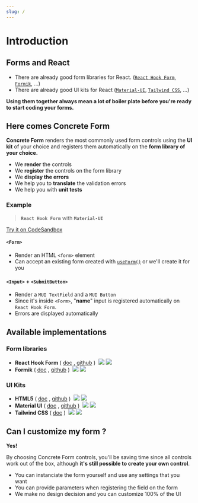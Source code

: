 ```yaml
---
slug: /
---
```



# Introduction

## Forms and React
- There are already good form libraries for React. ([`React Hook Form`](https://react-hook-form.com/), [`Formik`](https://formik.org/), ...)
- There are already good UI kits for React ([`Material-UI`](https://mui.com/), [`Tailwind CSS`](https://tailwindcss.com/), ...)

**Using them together always mean a lot of boiler plate before you're ready to start coding your forms.**
## Here comes Concrete Form

**Concrete Form** renders the most commonly used form controls using the **UI kit** of your choice and registers them automatically on the **form library of your choice.**

- We **render** the controls
- We **register** the controls on the form library
- We **display the errors**
- We help you to **translate** the validation errors
- We help you with **unit tests**

### Example
> **`React Hook Form`** with **`Material-UI`**

<BasicDemo dense />

[Try it on CodeSandbox](https://codesandbox.io/s/fast-lake-grxo5?file=/src/App.tsx)

#### `<Form>`
- Render an HTML `<form>` element
- Can accept an existing form created with [`useForm()`](https://react-hook-form.com/api/useform) or we'll create it for you

#### `<Input>` + `<SubmitButton>`
- Render a `MUI TextField` and a `MUI Button`
- Since it's inside `<Form>`, "**name**" input is registered automatically on `React Hook Form`.
- Errors are displayed automatically

## Available implementations
### Form libraries
- **React Hook Form** ( [doc](/docs/form/react-hook-form/api) , [github](https://github.com/concrete-form/react-hook-form) )  [![](https://img.shields.io/appveyor/build/kegi/react-hook-form?style=flat-square)](https://ci.appveyor.com/project/kegi/react-hook-form/history) [![](https://img.shields.io/coveralls/github/concrete-form/react-hook-form?style=flat-square)](https://coveralls.io/github/concrete-form/react-hook-form)
- **Formik** ( [doc](/docs/form/formik/api) , [github](https://github.com/concrete-form/formik) )  [![](https://img.shields.io/appveyor/build/kegi/formik?style=flat-square)](https://ci.appveyor.com/project/kegi/formik/history) [![](https://img.shields.io/coveralls/github/concrete-form/formik?style=flat-square)](https://coveralls.io/github/concrete-form/formik)

### UI Kits
- **HTML5** ( [doc](/docs/controls/html5/api) , [github](https://github.com/concrete-form/html5) )  [![](https://img.shields.io/appveyor/build/kegi/html5?style=flat-square)](https://ci.appveyor.com/project/kegi/html5/history) [![](https://img.shields.io/coveralls/github/concrete-form/html5?style=flat-square)](https://coveralls.io/github/concrete-form/html5)
- **Material UI** ( [doc](/docs/controls/mui/api) , [github](https://github.com/concrete-form/mui) )  [![](https://img.shields.io/appveyor/build/kegi/mui?style=flat-square)](https://ci.appveyor.com/project/kegi/mui/history) [![](https://img.shields.io/coveralls/github/concrete-form/mui?style=flat-square)](https://coveralls.io/github/concrete-form/mui)
- **Tailwind CSS** ( [doc](/docs/controls/tailwind-css/api) )  [![](https://img.shields.io/appveyor/build/kegi/html5?style=flat-square)](https://ci.appveyor.com/project/kegi/html5/history) [![](https://img.shields.io/coveralls/github/concrete-form/html5?style=flat-square)](https://coveralls.io/github/concrete-form/html5)

## Can I customize my form ?

**Yes!**

By choosing Concrete Form controls, you'll be saving time since all controls work out of the box, although **it's still possible to create your own control**.

- You can instanciate the form yourself and use any settings that you want
- You can provide parameters when registering the field on the form
- We make no design decision and you can customize 100% of the UI
